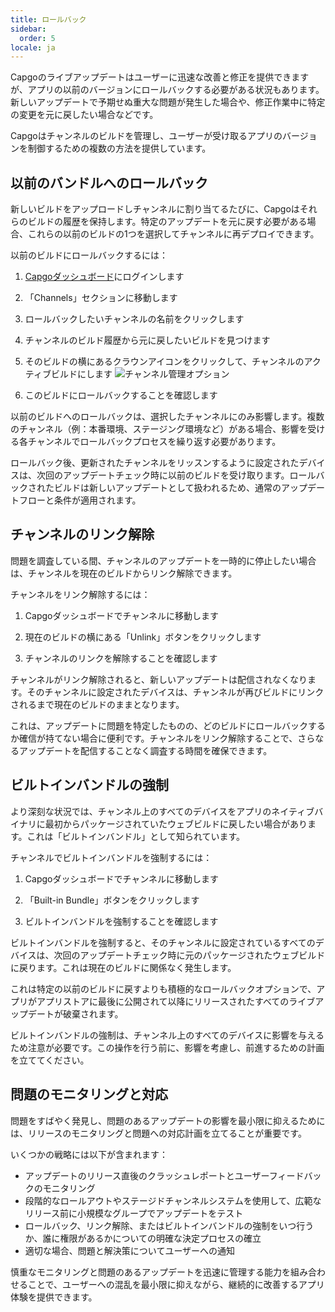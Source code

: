 ```yaml
---
title: ロールバック
sidebar:
  order: 5
locale: ja
---
```



Capgoのライブアップデートはユーザーに迅速な改善と修正を提供できますが、アプリの以前のバージョンにロールバックする必要がある状況もあります。新しいアップデートで予期せぬ重大な問題が発生した場合や、修正作業中に特定の変更を元に戻したい場合などです。

Capgoはチャンネルのビルドを管理し、ユーザーが受け取るアプリのバージョンを制御するための複数の方法を提供しています。

## 以前のバンドルへのロールバック

新しいビルドをアップロードしチャンネルに割り当てるたびに、Capgoはそれらのビルドの履歴を保持します。特定のアップデートを元に戻す必要がある場合、これらの以前のビルドの1つを選択してチャンネルに再デプロイできます。

以前のビルドにロールバックするには：

<Steps>

1. [Capgoダッシュボード](https://app.capgo.io)にログインします

2. 「Channels」セクションに移動します

3. ロールバックしたいチャンネルの名前をクリックします

4. チャンネルのビルド履歴から元に戻したいビルドを見つけます

5. そのビルドの横にあるクラウンアイコンをクリックして、チャンネルのアクティブビルドにします
   ![チャンネル管理オプション](/select_bundle.webp)

6. このビルドにロールバックすることを確認します

</Steps>

<Aside type="note">
以前のビルドへのロールバックは、選択したチャンネルにのみ影響します。複数のチャンネル（例：本番環境、ステージング環境など）がある場合、影響を受ける各チャンネルでロールバックプロセスを繰り返す必要があります。
</Aside>

ロールバック後、更新されたチャンネルをリッスンするように設定されたデバイスは、次回のアップデートチェック時に以前のビルドを受け取ります。ロールバックされたビルドは新しいアップデートとして扱われるため、通常のアップデートフローと条件が適用されます。

## チャンネルのリンク解除

問題を調査している間、チャンネルのアップデートを一時的に停止したい場合は、チャンネルを現在のビルドからリンク解除できます。

チャンネルをリンク解除するには：

1. Capgoダッシュボードでチャンネルに移動します

2. 現在のビルドの横にある「Unlink」ボタンをクリックします

3. チャンネルのリンクを解除することを確認します

チャンネルがリンク解除されると、新しいアップデートは配信されなくなります。そのチャンネルに設定されたデバイスは、チャンネルが再びビルドにリンクされるまで現在のビルドのままとなります。

これは、アップデートに問題を特定したものの、どのビルドにロールバックするか確信が持てない場合に便利です。チャンネルをリンク解除することで、さらなるアップデートを配信することなく調査する時間を確保できます。

## ビルトインバンドルの強制

より深刻な状況では、チャンネル上のすべてのデバイスをアプリのネイティブバイナリに最初からパッケージされていたウェブビルドに戻したい場合があります。これは「ビルトインバンドル」として知られています。

チャンネルでビルトインバンドルを強制するには：

1. Capgoダッシュボードでチャンネルに移動します

2. 「Built-in Bundle」ボタンをクリックします

3. ビルトインバンドルを強制することを確認します

ビルトインバンドルを強制すると、そのチャンネルに設定されているすべてのデバイスは、次回のアップデートチェック時に元のパッケージされたウェブビルドに戻ります。これは現在のビルドに関係なく発生します。

これは特定の以前のビルドに戻すよりも積極的なロールバックオプションで、アプリがアプリストアに最後に公開されて以降にリリースされたすべてのライブアップデートが破棄されます。

<Aside type="caution">
ビルトインバンドルの強制は、チャンネル上のすべてのデバイスに影響を与えるため注意が必要です。この操作を行う前に、影響を考慮し、前進するための計画を立ててください。
</Aside>

## 問題のモニタリングと対応

問題をすばやく発見し、問題のあるアップデートの影響を最小限に抑えるためには、リリースのモニタリングと問題への対応計画を立てることが重要です。

いくつかの戦略には以下が含まれます：

- アップデートのリリース直後のクラッシュレポートとユーザーフィードバックのモニタリング
- 段階的なロールアウトやステージドチャンネルシステムを使用して、広範なリリース前に小規模なグループでアップデートをテスト
- ロールバック、リンク解除、またはビルトインバンドルの強制をいつ行うか、誰に権限があるかについての明確な決定プロセスの確立
- 適切な場合、問題と解決策についてユーザーへの通知

慎重なモニタリングと問題のあるアップデートを迅速に管理する能力を組み合わせることで、ユーザーへの混乱を最小限に抑えながら、継続的に改善するアプリ体験を提供できます。